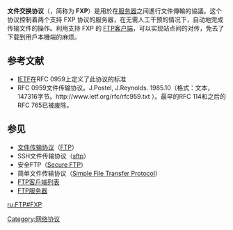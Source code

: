 {{NoteTA|G1=IT}}
{{网络协议}}
'''文件交换协议'''（{{lang-en|File Exchange Protocol}}，简称为 '''FXP'''）是用於在[[服务器|服务器]]之间進行文件傳輸的協議。这个协议控制着两个支持 FXP 协议的服务器，在无需人工干预的情况下，自动地完成传输文件的操作。利用支持 FXP 的 [[FTP客户端|FTP客户端]]，可以实现站点间的对传，免去了下载到用戶本機端的麻烦。

== 参考文献 ==
* [[互联网工程工作小组|IETF]]在RFC 0959上定义了此协议的标准
* RFC 0959文件传输协议。J.Postel, J.Reynolds. 1985.10（格式：文本，147316字节。http://www.ietf.org/rfc/rfc959.txt {{Wayback|url=http://www.ietf.org/rfc/rfc959.txt |date=20130326015352 }} ）。最早的RFC 114和之后的RFC 765已被废除。

== 参见 ==
* [[文件传输协议|文件传输协议]]（[[FTP|FTP]]）
* SSH文件传输协议（[[sftp|sftp]]）
* 安全FTP（[[Secure_FTP|Secure FTP]]）
* 简单文件传输协议（[[Simple_File_Transfer_Protocol|Simple File Transfer Protocol]]）
* [[FTP客戶端列表|FTP客戶端列表]] 
* [[FTP服务器|FTP服务器]]

[[Category:网络协议|Category:网络协议]]

[[ru:FTP#FXP|ru:FTP#FXP]]